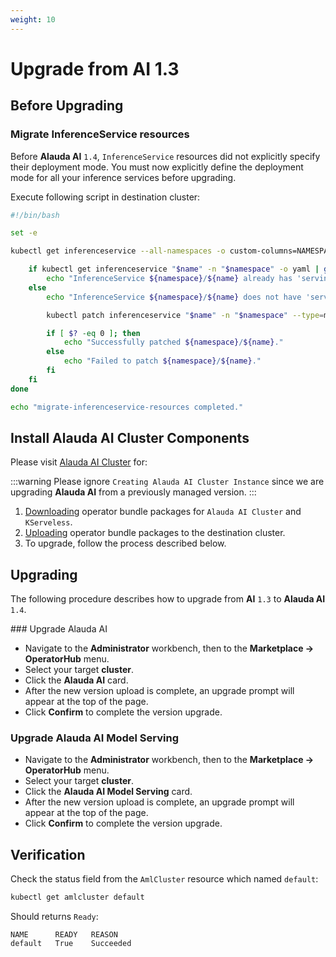 ```yaml
---
weight: 10
---
```


# Upgrade from AI 1.3


## Before Upgrading

<Steps>

### Migrate InferenceService resources

Before **Alauda AI** `1.4`, `InferenceService` resources did not explicitly specify their deployment mode. You must now explicitly define the deployment mode for all your inference services before upgrading.

Execute following script in destination cluster:

```bash title="migrate-inferenceservice-resources.sh"
#!/bin/bash

set -e

kubectl get inferenceservice --all-namespaces -o custom-columns=NAMESPACE:.metadata.namespace,NAME:.metadata.name --no-headers | while read -r namespace name; do

    if kubectl get inferenceservice "$name" -n "$namespace" -o yaml | grep -q 'serving.kserve.io/deploymentMode:' ; then
        echo "InferenceService ${namespace}/${name} already has 'serving.kserve.io/deploymentMode' annotation. Skipping."
    else
        echo "InferenceService ${namespace}/${name} does not have 'serving.kserve.io/deploymentMode' annotation. Patching..."

        kubectl patch inferenceservice "$name" -n "$namespace" --type=merge -p '{"metadata":{"annotations":{"serving.kserve.io/deploymentMode": "Serverless"}}}'

        if [ $? -eq 0 ]; then
            echo "Successfully patched ${namespace}/${name}."
        else
            echo "Failed to patch ${namespace}/${name}."
        fi
    fi
done

echo "migrate-inferenceservice-resources completed."

```
</Steps>

## Install Alauda AI Cluster Components

Please visit [Alauda AI Cluster](../installation/ai-cluster.mdx) for:

:::warning
Please ignore `Creating Alauda AI Cluster Instance` since we are upgrading **Alauda AI** from a previously managed version.
:::

1. [Downloading](../installation/ai-cluster.mdx#downloading) operator bundle packages for `Alauda AI Cluster` and `KServeless`.
2. [Uploading](../installation/ai-cluster.mdx#uploading) operator bundle packages to the destination cluster.
3. To upgrade, follow the process described below.
    
    

## Upgrading

The following procedure describes how to upgrade from **AI** `1.3` to **Alauda AI** `1.4`.

<Steps>
### Upgrade Alauda AI

  - Navigate to the **Administrator** workbench, then to the **Marketplace -> OperatorHub** menu.
  - Select your target **cluster**.
  - Click the **Alauda AI** card.
  - After the new version upload is complete, an upgrade prompt will appear at the top of the page.
  - Click **Confirm** to complete the version upgrade.

### Upgrade Alauda AI Model Serving

  - Navigate to the **Administrator** workbench, then to the **Marketplace -> OperatorHub** menu.
  - Select your target **cluster**.
  - Click the **Alauda AI Model Serving** card.
  - After the new version upload is complete, an upgrade prompt will appear at the top of the page.
  - Click **Confirm** to complete the version upgrade.

</Steps>

## Verification

Check the status field from the `AmlCluster` resource which named `default`:

```bash
kubectl get amlcluster default
```

Should returns `Ready`:

```
NAME      READY   REASON
default   True    Succeeded
```
